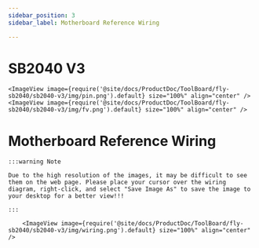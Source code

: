 ```yaml
---
sidebar_position: 3
sidebar_label: Motherboard Reference Wiring

---
```



# SB2040 V3

    <ImageView image={require('@site/docs/ProductDoc/ToolBoard/fly-sb2040/sb2040-v3/img/pin.png').default} size="100%" align="center" />
    <ImageView image={require('@site/docs/ProductDoc/ToolBoard/fly-sb2040/sb2040-v3/img/fv.png').default} size="100%" align="center" />


# Motherboard Reference Wiring

    :::warning Note

    Due to the high resolution of the images, it may be difficult to see them on the web page. Please place your cursor over the wiring diagram, right-click, and select "Save Image As" to save the image to your desktop for a better view!!!

    :::

        <ImageView image={require('@site/docs/ProductDoc/ToolBoard/fly-sb2040/sb2040-v3/img/wiring.png').default} size="100%" align="center" />